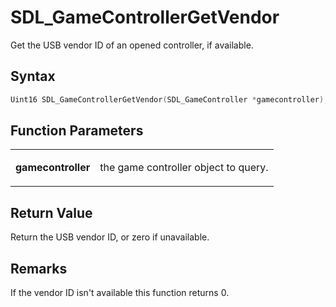= SDL_GameControllerGetVendor =

Get the USB vendor ID of an opened controller, if available.

== Syntax ==

<syntaxhighlight lang='c'>
Uint16 SDL_GameControllerGetVendor(SDL_GameController *gamecontroller);
</syntaxhighlight>

== Function Parameters ==

{|
|'''gamecontroller'''
|the game controller object to query.
|}

== Return Value ==

Return the USB vendor ID, or zero if unavailable.

== Remarks ==

If the vendor ID isn't available this function returns 0.


